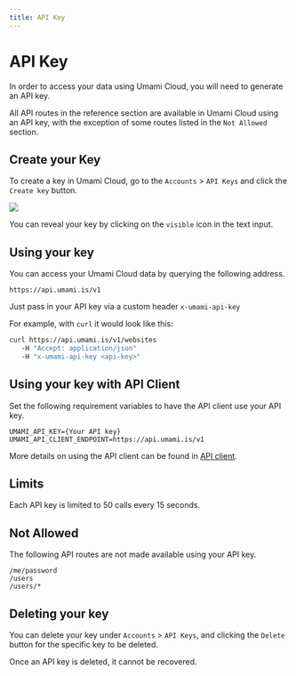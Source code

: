 ```yaml
---
title: API Key
---
```


# API Key

In order to access your data using Umami Cloud, you will need to generate an API key.

All API routes in the reference section are available in Umami Cloud using an API key, with the exception of some routes listed in the `Not Allowed` section.

## Create your Key

To create a key in Umami Cloud, go to the `Accounts` > `API Keys` and click the `Create key` button.

<img src="/images/cloud/create-api-key.png" />

You can reveal your key by clicking on the `visible` icon in the text input.

## Using your key

You can access your Umami Cloud data by querying the following address.

`https://api.umami.is/v1`

Just pass in your API key via a custom header `x-umami-api-key`

For example, with `curl` it would look like this:

```sh
curl https://api.umami.is/v1/websites
   -H "Accept: application/json"
   -H "x-umami-api-key <api-key>"
```

## Using your key with API Client

Set the following requirement variables to have the API client use your API key.

```
UMAMI_API_KEY={Your API key}
UMAMI_API_CLIENT_ENDPOINT=https://api.umami.is/v1
```

More details on using the API client can be found in [API client](/docs/api-client).

## Limits

Each API key is limited to 50 calls every 15 seconds.

## Not Allowed

The following API routes are not made available using your API key.

```
/me/password
/users
/users/*
```

## Deleting your key

You can delete your key under `Accounts` > `API Keys`, and clicking the `Delete` button for the specific key to be deleted.

Once an API key is deleted, it cannot be recovered.
